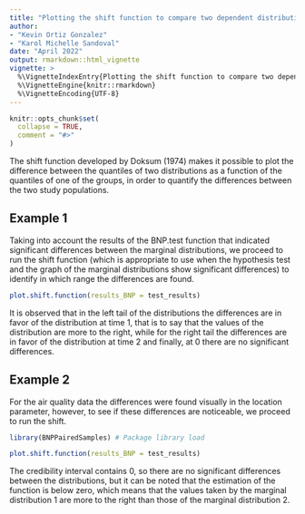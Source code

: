 ```yaml
---
title: "Plotting the shift function to compare two dependent distributions"
author:
- "Kevin Ortiz Gonzalez"
- "Karol Michelle Sandoval"
date: "April 2022"
output: rmarkdown::html_vignette
vignette: >
  %\VignetteIndexEntry{Plotting the shift function to compare two dependent distributions}
  %\VignetteEngine{knitr::rmarkdown}
  %\VignetteEncoding{UTF-8}
---
```


```r
knitr::opts_chunk$set(
  collapse = TRUE,
  comment = "#>"
)
```

The shift function developed by Doksum (1974) makes it possible to plot the difference between the quantiles of two distributions as a function of the quantiles of one of the groups, in order to quantify the differences between the two study populations.

## Example 1

Taking into account the results of the BNP.test function that indicated significant differences between the marginal distributions, we proceed to run the shift function (which is appropriate to use when the hypothesis test and the graph of the marginal distributions show significant differences) to identify in which range the differences are found.

```r

plot.shift.function(results_BNP = test_results)
```

It is observed that in the left tail of the distributions the differences are in favor of the distribution at time 1, that is to say that the values of the distribution are more to the right, while for the right tail the differences are in favor of the distribution at time 2 and finally, at 0 there are no significant differences.

## Example 2

For the air quality data the differences were found visually in the location parameter, however, to see if these differences are noticeable, we proceed to run the shift.


```r
library(BNPPairedSamples) # Package library load

plot.shift.function(results_BNP = test_results)
```

The credibility interval contains 0, so there are no significant differences between the distributions, but it can be noted that the estimation of the function is below zero, which means that the values taken by the marginal distribution 1 are more to the right than those of the marginal distribution 2.
